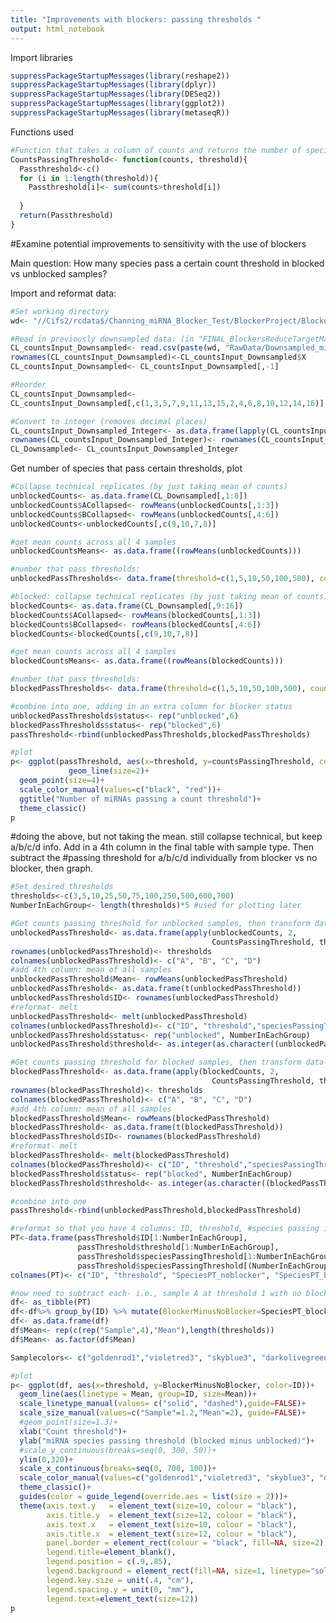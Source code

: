```yaml
---
title: "Improvements with blockers: passing thresholds "
output: html_notebook
---
```


Import libraries
```r
suppressPackageStartupMessages(library(reshape2))
suppressPackageStartupMessages(library(dplyr))
suppressPackageStartupMessages(library(DESeq2))
suppressPackageStartupMessages(library(ggplot2))
suppressPackageStartupMessages(library(metaseqR))
```

Functions used
```r
#Function that takes a column of counts and returns the number of species that pass the given list of threhsolds
CountsPassingThreshold<- function(counts, threshold){
  Passthreshold<-c()
  for (i in 1:length(threshold)){
    Passthreshold[i]<- sum(counts>threshold[i])
    
  }
  return(Passthreshold)
}
```

#Examine potential improvements to sensitivity with the use of blockers


Main question: How many species pass a certain count threshold in blocked vs unblocked samples?

Import and reformat data:
```r
#Set working directory
wd<- "//Cifs2/rcdata$/Channing_miRNA_Blocker_Test/BlockerProject/BlockerProject/"

#Read in previously downsampled data: (in "FINAL_BlockersReduceTargetMapping.Rmd")
CL_countsInput_Downsampled<- read.csv(paste(wd, "RawData/Downsampled_miRNA_CLmiRDeep2Results_AllSamples_DefaultmiRDeep2Settings.csv",sep=""))
rownames(CL_countsInput_Downsampled)<-CL_countsInput_Downsampled$X
CL_countsInput_Downsampled<- CL_countsInput_Downsampled[,-1]

#Reorder 
CL_countsInput_Downsampled<- 
CL_countsInput_Downsampled[,c(1,3,5,7,9,11,13,15,2,4,6,8,10,12,14,16)]

#Convert to integer (removes decimal places)
CL_countsInput_Downsampled_Integer<- as.data.frame(lapply(CL_countsInput_Downsampled, as.integer))
rownames(CL_countsInput_Downsampled_Integer)<- rownames(CL_countsInput_Downsampled)
CL_Downsampled<- CL_countsInput_Downsampled_Integer
```


Get number of species that pass certain thresholds, plot
```r
#Collapse technical replicates (by just taking mean of counts)
unblockedCounts<- as.data.frame(CL_Downsampled[,1:8])
unblockedCounts$ACollapsed<- rowMeans(unblockedCounts[,1:3])
unblockedCounts$BCollapsed<- rowMeans(unblockedCounts[,4:6])
unblockedCounts<-unblockedCounts[,c(9,10,7,8)]

#get mean counts across all 4 samples
unblockedCountsMeans<- as.data.frame((rowMeans(unblockedCounts)))

#number that pass thresholds:
unblockedPassThresholds<- data.frame(threshold=c(1,5,10,50,100,500), countsPassingThreshold=c(sum(unblockedCountsMeans>1),sum(unblockedCountsMeans>5),sum(unblockedCountsMeans>10),sum(unblockedCountsMeans>50),sum(unblockedCountsMeans>100),sum(unblockedCountsMeans>500)))

#blocked: collapse technical replicates (by just taking mean of counts)
blockedCounts<- as.data.frame(CL_Downsampled[,9:16])
blockedCounts$ACollapsed<- rowMeans(blockedCounts[,1:3])
blockedCounts$BCollapsed<- rowMeans(blockedCounts[,4:6])
blockedCounts<-blockedCounts[,c(9,10,7,8)]

#get mean counts across all 4 samples
blockedCountsMeans<- as.data.frame((rowMeans(blockedCounts)))

#number that pass thresholds:
blockedPassThresholds<- data.frame(threshold=c(1,5,10,50,100,500), countsPassingThreshold=c(sum(blockedCountsMeans>1),sum(blockedCountsMeans>5),sum(blockedCountsMeans>10),sum(blockedCountsMeans>50),sum(blockedCountsMeans>100),sum(blockedCountsMeans>500)))

#combine into one, adding in an extra column for blocker status
unblockedPassThresholds$status<- rep("unblocked",6)
blockedPassThresholds$status<- rep("blocked",6)
passThreshold<-rbind(unblockedPassThresholds,blockedPassThresholds)

#plot
p<- ggplot(passThreshold, aes(x=threshold, y=countsPassingThreshold, color=status))+
             geom_line(size=2)+
  geom_point(size=4)+
  scale_color_manual(values=c("black", "red"))+
  ggtitle("Number of miRNAs passing a count threshold")+
  theme_classic()
p
```

#doing the above, but not taking the mean. still collapse technical, but keep a/b/c/d info. Add in a 4th column in the final table with sample type. Then subtract the #passing threshold for a/b/c/d individually from blocker vs no blocker, then graph. 


```r
#Set desired thresholds
thresholds<-c(3,5,10,25,50,75,100,250,500,600,700)
NumberInEachGroup<- length(thresholds)*5 #used for plotting later

#Get counts passing threshold for unblocked samples, then transform data- 4 columns: ID (A/b/c/d), threshold, #of species that passed that threshold, and blocker status
unblockedPassThreshold<- as.data.frame(apply(unblockedCounts, 2, 
                                             CountsPassingThreshold, thresholds))
rownames(unblockedPassThreshold)<- thresholds
colnames(unblockedPassThreshold)<- c("A", "B", "C", "D")
#add 4th column: mean of all samples
unblockedPassThreshold$Mean<- rowMeans(unblockedPassThreshold)
unblockedPassThreshold<- as.data.frame(t(unblockedPassThreshold))
unblockedPassThreshold$ID<- rownames(unblockedPassThreshold)
#reformat- melt
unblockedPassThreshold<- melt(unblockedPassThreshold)
colnames(unblockedPassThreshold)<- c("ID", "threshold","speciesPassingThreshold")
unblockedPassThreshold$status<- rep("unblocked", NumberInEachGroup)
unblockedPassThreshold$threshold<- as.integer(as.character((unblockedPassThreshold$threshold)))

#Get counts passing threshold for blocked samples, then transform data- 4 columns: ID (A/b/c/d), threshold, #of species that passed that threshold, and blocker status
blockedPassThreshold<- as.data.frame(apply(blockedCounts, 2, 
                                             CountsPassingThreshold, thresholds))
rownames(blockedPassThreshold)<- thresholds
colnames(blockedPassThreshold)<- c("A", "B", "C", "D")
#add 4th column: mean of all samples
blockedPassThreshold$Mean<- rowMeans(blockedPassThreshold)
blockedPassThreshold<- as.data.frame(t(blockedPassThreshold))
blockedPassThreshold$ID<- rownames(blockedPassThreshold)
#reformat- melt
blockedPassThreshold<- melt(blockedPassThreshold)
colnames(blockedPassThreshold)<- c("ID", "threshold","speciesPassingThreshold")
blockedPassThreshold$status<- rep("blocked", NumberInEachGroup)
blockedPassThreshold$threshold<- as.integer(as.character((blockedPassThreshold$threshold)))

#combine into one
passThreshold<-rbind(unblockedPassThreshold,blockedPassThreshold)

#reformat so that you have 4 columns: ID, threshold, #species passing in noblocker, #species passing in blocker
PT<-data.frame(passThreshold$ID[1:NumberInEachGroup],
               passThreshold$threshold[1:NumberInEachGroup],
               passThreshold$speciesPassingThreshold[1:NumberInEachGroup],
               passThreshold$speciesPassingThreshold[(NumberInEachGroup+1):nrow(passThreshold)])
colnames(PT)<- c("ID", "threshold", "SpeciesPT_noblocker", "SpeciesPT_blocker")

#now need to subtract each- i.e., sample A at threshold 1 with no blocker vs with blocker. get those values for all, then plot. 
df<- as_tibble(PT)
df<-df%>% group_by(ID) %>% mutate(BlockerMinusNoBlocker=SpeciesPT_blocker-SpeciesPT_noblocker)
df<- as.data.frame(df)
df$Mean<- rep(c(rep("Sample",4),"Mean"),length(thresholds))
df$Mean<- as.factor(df$Mean)

Samplecolors<- c("goldenrod1","violetred3", "skyblue3", "darkolivegreen4")

#plot
p<- ggplot(df, aes(x=threshold, y=BlockerMinusNoBlocker, color=ID))+
  geom_line(aes(linetype = Mean, group=ID, size=Mean))+
  scale_linetype_manual(values= c("solid", "dashed"),guide=FALSE)+
  scale_size_manual(values=c("Sample"=1.2,"Mean"=2), guide=FALSE)+
  #geom_point(size=1.3)+
  xlab("Count threshold")+
  ylab("miRNA species passing threshold (blocked minus unblocked)")+
  #scale_y_continuous(breaks=seq(0, 300, 50))+
  ylim(0,320)+
  scale_x_continuous(breaks=seq(0, 700, 100))+
  scale_color_manual(values=c("goldenrod1","violetred3", "skyblue3", "darkolivegreen4", "black"))+
  theme_classic()+
  guides(color = guide_legend(override.aes = list(size = 2)))+
  theme(axis.text.y   = element_text(size=10, colour = "black"),
        axis.title.y  = element_text(size=12, colour = "black"),
        axis.text.x   = element_text(size=10, colour = "black"),
        axis.title.x  = element_text(size=12, colour = "black"),
        panel.border = element_rect(colour = "black", fill=NA, size=2),
        legend.title=element_blank(),
        legend.position = c(.9,.85),
        legend.background = element_rect(fill=NA, size=1, linetype="solid", color="black"),
        legend.key.size = unit(.4, "cm"),
        legend.spacing.y = unit(0, "mm"),
        legend.text=element_text(size=12))
p

```






